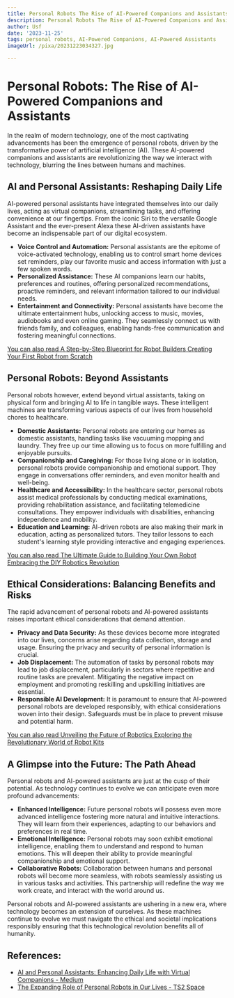 ```yaml
---
title: Personal Robots The Rise of AI-Powered Companions and Assistants
description: Personal Robots The Rise of AI-Powered Companions and Assistants
author: Usf
date: '2023-11-25'
tags: personal robots, AI-Powered Companions, AI-Powered Assistants
imageUrl: /pixa/20231223034327.jpg

---
```

# Personal Robots: The Rise of AI-Powered Companions  and Assistants

In the realm of modern technology, one  of the most captivating advancements has been the  emergence of personal robots, driven  by the transformative power  of artificial intelligence (AI). These AI-powered companions  and assistants are revolutionizing the way we interact with  technology, blurring the lines between humans and machines.

## AI and Personal Assistants: Reshaping Daily Life

AI-powered personal assistants have integrated themselves into our daily lives, acting as virtual companions, streamlining tasks, and offering convenience at our fingertips. From the iconic Siri to the  versatile Google Assistant and the ever-present Alexa these AI-driven assistants have become  an indispensable part  of our digital ecosystem.

- **Voice Control  and Automation:** Personal assistants are the  epitome of  voice-activated technology, enabling us to  control smart home devices set reminders, play our favorite music and access information with just a few spoken words.
- **Personalized Assistance:** These AI companions learn our habits, preferences and routines, offering personalized recommendations, proactive reminders, and relevant information tailored to  our individual needs.
- **Entertainment and Connectivity:** Personal assistants  have become the ultimate entertainment hubs, unlocking access to music, movies, audiobooks and even online gaming. They seamlessly connect us with friends family, and colleagues, enabling  hands-free communication and fostering meaningful  connections.

[You can also read A Step-by-Step Blueprint for Robot  Builders Creating Your First Robot from  Scratch](A%20Step-by-Step%20Blueprint%20for%20Robot%20Builders%20Creating%20Your%20First%20Robot%20from%20Scratch)


##  Personal Robots: Beyond Assistants

Personal robots however, extend beyond  virtual assistants, taking on physical form  and  bringing AI to life in tangible ways. These intelligent machines are transforming various aspects of our lives from household chores to healthcare.

- **Domestic Assistants:** Personal robots  are entering  our homes as domestic assistants,  handling tasks like vacuuming mopping and  laundry. They free up our time allowing us to focus on more fulfilling and enjoyable pursuits.
- **Companionship and Caregiving:** For those living alone or in isolation, personal robots provide companionship and emotional support. They engage in conversations offer reminders,  and even monitor health  and well-being.
- **Healthcare and Accessibility:** In the  healthcare  sector, personal robots assist medical professionals by conducting medical examinations,  providing rehabilitation assistance, and  facilitating telemedicine consultations. They empower individuals with disabilities, enhancing independence and mobility.
- **Education and Learning:** AI-driven  robots are also making their mark in education, acting as personalized tutors. They tailor lessons  to each student's learning style providing interactive and  engaging experiences.

[You can also read The Ultimate Guide to Building Your Own Robot Embracing the DIY Robotics Revolution](The%20Ultimate%20Guide%20to%20Building%20Your%20Own%20Robot%20Embracing%20the%20DIY%20Robotics%20Revolution)


## Ethical Considerations: Balancing Benefits and  Risks

The rapid advancement of personal robots and AI-powered assistants raises important ethical considerations that demand attention.

- **Privacy and Data Security:** As these devices become more integrated into our lives, concerns arise regarding data collection,  storage and usage. Ensuring the privacy and security of personal information is crucial.
- **Job  Displacement:** The automation of  tasks by personal robots may lead to job displacement, particularly in sectors where repetitive and routine tasks are prevalent. Mitigating the  negative impact on employment and  promoting reskilling and upskilling initiatives are essential.
- **Responsible AI Development:** It is paramount to ensure  that AI-powered personal robots are developed  responsibly, with ethical considerations woven into their design. Safeguards must be in place  to prevent misuse and potential harm.

[You can also read Unveiling the  Future of Robotics Exploring the Revolutionary World of Robot Kits](Unveiling%20the%20Future%20of%20Robotics%20Exploring%20the%20Revolutionary%20World%20of%20Robot%20Kits)


## A Glimpse into  the Future: The Path Ahead

Personal robots and AI-powered assistants are just at the cusp of their potential. As technology continues to evolve we can  anticipate even more profound advancements:

- **Enhanced Intelligence:** Future personal robots will possess even more advanced intelligence fostering  more  natural and intuitive interactions. They will learn from their experiences, adapting to  our behaviors and preferences in real time.
-  **Emotional Intelligence:** Personal robots may  soon exhibit  emotional intelligence, enabling them to understand and respond to human emotions. This will deepen their  ability to provide  meaningful companionship and  emotional  support.
- **Collaborative Robots:** Collaboration between humans and personal robots will become more seamless, with robots seamlessly  assisting  us in various tasks  and activities. This partnership will redefine the  way we work create, and interact with the world around us.

Personal robots and AI-powered assistants are ushering in  a new era, where  technology becomes an  extension of ourselves. As these machines continue to evolve we must  navigate the  ethical and societal  implications responsibly ensuring  that this technological revolution benefits all of humanity.

## References:
- [AI and Personal Assistants: Enhancing Daily Life with Virtual Companions - Medium](https://medium.com/@mohsinali73a/ai-and-personal-assistants-enhancing-daily-life-with-virtual-companions-bebac5df8033)
- [The Expanding Role of Personal Robots in Our Lives - TS2 Space](https://ts2.space/en/the-expanding-role-of-personal-robots-in-our-lives/)
